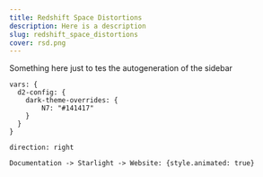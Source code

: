 ```yaml
---
title: Redshift Space Distortions
description: Here is a description
slug: redshift_space_distortions
cover: rsd.png
---
```




Something here just to tes the autogeneration of the sidebar

```d2 sketch pad=50
vars: {
  d2-config: {
    dark-theme-overrides: {
        N7: "#141417"
    }
  }
}

direction: right

Documentation -> Starlight -> Website: {style.animated: true}
```